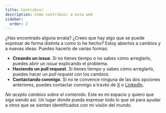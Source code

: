 ```yaml
---
title: Contribuir
description: Cómo contribuir a esta web
sidebar:
  order: 2
---
```


¿Has encontrado alguna errata? ¿Crees que hay algo que se puede expresar de forma distinta a como lo he hecho? Estoy abiertos a cambios y a nuevas ideas. Puedes hacerlo de varias formas:

- **Creando un issue**. Si no tienes tiempo o no sabes cómo arreglarlo, puedes abrir un _issue_ explicando el problema.
- **Haciendo un pull request**. Si tienes tiempo y sabes cómo arreglarlo, puedes hacer un _pull request_ con los cambios.
- **Contactando conmigo**. Si no te convence ninguna de las dos opciones anteriores, puedes contactar conmigo a través de [X](https://x.com/juanoa_) o [LinkedIn](https://www.linkedin.com/in/juanoa/).

*No acepto cambios sobre el contenido*. Este es mi espacio y quiero que siga siendo así. Un lugar donde pueda expresar todo lo que sé para ayudar a otros que se sientan identificados con mi visión del mundo.